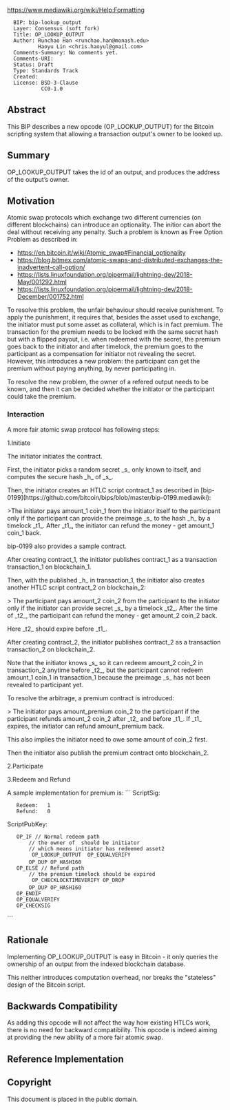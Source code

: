 https://www.mediawiki.org/wiki/Help:Formatting

<pre>
  BIP: bip-lookup_output
  Layer: Consensus (soft fork)
  Title: OP_LOOKUP_OUTPUT
  Author: Runchao Han <runchao.han@monash.edu>
          Haoyu Lin <chris.haoyul@gmail.com>
  Comments-Summary: No comments yet.
  Comments-URI:
  Status: Draft
  Type: Standards Track
  Created:
  License: BSD-3-Clause
           CC0-1.0
</pre>

==Abstract==

This BIP describes a new opcode (OP_LOOKUP_OUTPUT) for the Bitcoin scripting system that allowing a transaction output's owner to be looked up.

==Summary==

OP_LOOKUP_OUTPUT takes the id of an output, and produces the address of the output’s owner.

==Motivation==

Atomic swap protocols which exchange two different currencies (on different blockchains) can introduce an optionality. The initior can abort the deal without receiving any penalty. Such a problem is known as Free Option Problem as described in:

* https://en.bitcoin.it/wiki/Atomic_swap#Financial_optionality
* https://blog.bitmex.com/atomic-swaps-and-distributed-exchanges-the-inadvertent-call-option/
* https://lists.linuxfoundation.org/pipermail/lightning-dev/2018-May/001292.html
* https://lists.linuxfoundation.org/pipermail/lightning-dev/2018-December/001752.html

To resolve this problem, the unfair behaviour should receive punishment. To apply the punishment, it requires that, besides the asset used to exchange, the initiator must put some asset as collateral, which is in fact premium. The transaction for the premium needs to be locked with the same secret hash but with a flipped payout, i.e. when redeemed with the secret, the premium goes back to the initiator and after timelock, the premium goes to the participant as a compensation for initiator not revealing the secret. However, this introduces a new problem: the participant can get the premium without paying anything, by never participating in.

To resolve the new problem, the owner of a refered output needs to be known, and then it can be decided whether the initiator or the participant could take the premium.

===Interaction===

A more fair atomic swap protocol has following steps:

1.Initiate

The initiator initiates the contract.

First, the initiator picks a random secret _s_ only known to itself, and computes the secure hash _h_ of _s_.

Then, the initiator creates an HTLC script contract_1 as described in [bip-0199](https://github.com/bitcoin/bips/blob/master/bip-0199.mediawiki):

>The initiator pays amount_1 coin_1 from the initiator itself to the participant only if the participant can provide the preimage _s_ to the hash _h_ by a timelock _t1_. After _t1_, the initiator can refund the money - get amount_1 coin_1 back.

bip-0199 also provides a sample contract.

After creating contract_1, the initiator publishes contract_1 as a transaction transaction_1 on blockchain_1.

Then, with the published _h_ in transaction_1, the initiator also creates another HTLC script contract_2 on blockchain_2:

> The participant pays amount_2 coin_2 from the participant to the initiator only if the initiator can provide secret _s_ by a timelock _t2_. After the time of _t2_, the participant can refund the money - get amount_2 coin_2 back.

Here _t2_ should expire before _t1_.

After creating contract_2, the initiator publishes contract_2 as a transaction transaction_2 on blockchain_2.

Note that the initiator knows _s_ so it can redeem amount_2 coin_2 in transaction_2 anytime before _t2_, but the participant cannot redeem amount_1 coin_1 in transaction_1 because the preimage _s_ has not been revealed to participant yet.

To resolve the arbitrage, a premium contract is introduced:

> The initiator pays amount_premium coin_2 to the participant if the participant refunds amount_2 coin_2 after _t2_ and before _t1_. If _t1_ expires, the initiator can refund amount_premium back.

This also implies the initiator need to owe some amount of coin_2 first.

Then the initiator also publish the premium contract onto blockchain_2.

2.Participate
<!-- 
the participant participates in $\mathcal{AS}$ after \textbf{Initiate}.
% contract
With the published $h$ in transaction_1, the participant creates another HTLC script contract_2 that ``the participant pays amount_2 coin_2 from participant to initiator if the initiator can provide _s_ before or on a timelock _t2_ (which is a timestamp). After the time of _t2_, the participant can refund the money - get amount_2 coin_2 back.''
Here _t2_ should expire before _t1_.
% tx
After creating contract_2, the participant publishes contract_2 as a transaction transaction_2 on blockchain_2.
Note that the initiator knows _s_ so she can redeem amount_2 coin_2 in transaction_2 anytime before _t2_,
but the participant cannot redeem amount_1 coin_1 in transaction_1 because he does not know _s_.
% refund 
Besides contract_2, the participant also creates a refund script $\mathcal{R}_2$ that ``the participant pays amount_2 coin_2 from participant to his another address.''
This is to ensure amount_2 coin_2 can no longer be redeemed by the initiator. the participant can do this only after _t2_.
If the initiator does not redeem amount_2 coin_2 before _t2_ expires, the participant can refund amount_2 coin_2 by publishing $\mathcal{R}_2$ as a transaction $tx_{\mathcal{R}, 2}$ on blockchain_2. -->

3.Redeem and Refund


<!-- the initiator redeems amount_2 coin_2 by publishing _s_, then the participant can also redeem amount_1 coin_1 with the published _s_.
First, the initiator provides _s_ to transaction_2 in order to redeem amount_2 coin_2 in transaction_2.
As a result, the initiator redeems amount_2 coin_2, but exposes _s_ to the participant.
After that, the participant provides _s_ to transaction_1 in order to redeem amount_1 coin_1 in transaction_1.
In this way, the initiator and the participant successfully exchanges amount_1 coin_1 and amount_2 coin_2.


If the initiator does not redeem amount_2 coin_2 after _t2_ expires, the participant can refund his amount_2 coin_2 by publishing $tx_{\mathcal{R}, 2}$.
As a result, the initiator cannot redeem amount_2 coin_2, and will not publish _s_.
After _t1_, the initiator can also refund her amount_1 coin_1 by publishing transaction_2.
 -->


A sample implementation for premium is:
```
ScriptSig:
    Redeem: <participant_sig> <participant_pubkey> 1
    Refund: <initiator_sig> <initiator_pubkey> 0
ScriptPubKey:
    OP_IF // Normal redeem path
        // the owner of <asset2_output> should be initiator
        // which means initiator has redeemed asset2
        <asset2_output> OP_LOOKUP_OUTPUT <initiator_pubkeyhash> OP_EQUALVERIFY 
        OP_DUP OP_HASH160 <participant_pubkeyhash>
    OP_ELSE // Refund path
        // the premium timelock should be expired
        <locktime> OP_CHECKLOCKTIMEVERIFY OP_DROP
        OP_DUP OP_HASH160 <initiator_pubkeyhash>
    OP_ENDIF
    OP_EQUALVERIFY
    OP_CHECKSIG
```



==Rationale==

Implementing OP_LOOKUP_OUTPUT is easy in Bitcoin - it only queries the ownership of an output from the indexed blockchain database.

This neither introduces computation overhead, nor breaks the "stateless" design of the Bitcoin script.

==Backwards Compatibility==

As adding this opcode will not affect the way how existing HTLCs work, there is no need for backward compatibility. This opcode is indeed aiming at providing the new ability of a more fair atomic swap.

==Reference Implementation==

<!-- TODO -->

==Copyright==

This document is placed in the public domain.